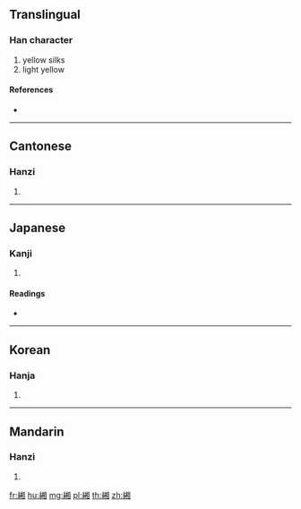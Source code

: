 {{character info/new}}
{{also|缃}}
==Translingual==

===Han character===
{{Han char|rn=120|rad=糸|as=09|sn=15|four=26900|canj=VFDBU}}

# yellow silks
# light yellow

====References====
* {{Han ref|kx=0929.330|dkj=27636|dj=1367.260|hdz=53423.080|uh=7DD7|ud=32215|bh=E6E7|bd=59111}}

----

==Cantonese==

===Hanzi===
{{yue-hanzi|jyut=soeng1|y=seung1|sim=缃}}

# {{defn|lang=yue|sort=糸09}}

----

==Japanese==

===Kanji===
{{ja-kanji|grade=|rs=糸09}}

# {{defn|lang=ja|sort=糸09}}

====Readings====
* {{ja-readings|on=[[しょう]] (shō), [[そう]] (sō)|kun=[[あさぎ]] (asagi)|nanori=}}

----

==Korean==

===Hanja===
{{ko-hanja|hangeul=상|eumhun=|rv=sang|mr=sang|y=sang}}

# {{defn|lang=ko|sort=糸09}}

----

==Mandarin==

===Hanzi===
{{cmn-hanzi|sim=缃|pin=[[xiāng]] ([[xiang1]])|wg=hsiang<sup>1</sup>}}

# {{defn|lang=cmn|sort=糸09}}

[[fr:緗]]
[[hu:緗]]
[[mg:緗]]
[[pl:緗]]
[[th:緗]]
[[zh:緗]]